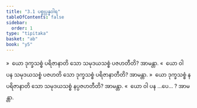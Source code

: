 ```yaml
---
title: "3.1 ပစ္စုပ္ပန္နဝါရ"
tableOfContents: false
sidebar:
  order: 1
type: "tipitaka"
basket: "ab"
book: "y5"
---
```



<DynamicBreadcrumb />

<Division number="165" book="y5" e="ch" v="33" p="263">

<Paragraph number="793" book="y5">
»  ယော ဒုက္ခသစ္စံ ပရိဇာနာတိ သော သမုဒယသစ္စံ ပဇဟတီတိ? အာမန္တာ.
</Paragraph>

<Paragraph number="794" book="y5">
«  ယော ဝါ ပန သမုဒယသစ္စံ ပဇဟတိ သော ဒုက္ခသစ္စံ ပရိဇာနာတီတိ? အာမန္တာ.
</Paragraph>

<Paragraph number="795" book="y5">
»  ယော ဒုက္ခသစ္စံ န ပရိဇာနာတိ သော သမုဒယသစ္စံ နပ္ပဇဟတီတိ? အာမန္တာ.
</Paragraph>

<Paragraph number="796" book="y5">
«  ယော ဝါ ပန …ပေ… ? အာမန္တာ.
</Paragraph>
</Division>